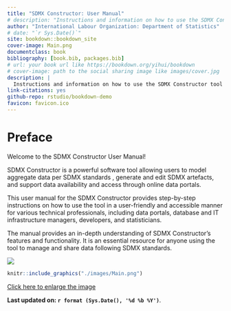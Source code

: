 ```yaml
--- 
title: "SDMX Constructor: User Manual"
# description: "Instructions and information on how to use the SDMX Constructor tool"
author: "International Labour Organization: Department of Statistics"
# date: "`r Sys.Date()`"
site: bookdown::bookdown_site
cover-image: Main.png
documentclass: book
bibliography: [book.bib, packages.bib]
# url: your book url like https://bookdown.org/yihui/bookdown
# cover-image: path to the social sharing image like images/cover.jpg
description: |
  Instructions and information on how to use the SDMX Constructor tool
link-citations: yes
github-repo: rstudio/bookdown-demo
favicon: favicon.ico
---
```


# Preface {-}

Welcome to the SDMX Constructor User Manual! 

SDMX Constructor is a powerful software tool allowing users to model aggregate data per SDMX standards , generate and edit SDMX artefacts, and support data availability and access through online data portals.

This user manual for the SDMX Constructor provides step-by-step instructions on how to use the tool in a user-friendly and accessible manner for various technical professionals, including data portals, database and IT infrastructure managers, developers, and statisticians. 

The manual provides an in-depth understanding of SDMX Constructor's features and functionality. It is an essential resource for anyone using the tool to manage and share data following SDMX standards.


<a href="images/Main.png"><img src="Title"></a>

```r
knitr::include_graphics("./images/Main.png")
```
[Click here to enlarge the image](images/Main.png)

**Last updated on: `r format (Sys.Date(), '%d %b %Y')`**.

